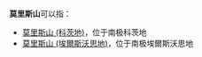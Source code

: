'''莫里斯山'''可以指：

*[[莫里斯山_(科茨地)|莫里斯山 (科茨地)]]，位于南极科茨地
*[[莫里斯山_(埃爾斯沃思地)|莫里斯山 (埃爾斯沃思地)]]，位于南极埃爾斯沃思地

{{Disambig|Cat=四字消歧义}}